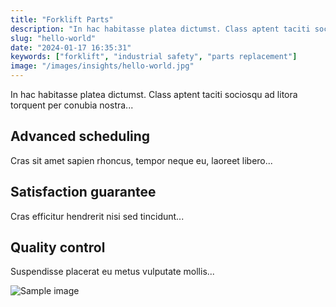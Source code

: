 ```yaml
---
title: "Forklift Parts"
description: "In hac habitasse platea dictumst. Class aptent taciti sociosqu ad litora torquent per conubia nostra, per inceptos himenaeos. Maecenas blandit luctus urna."
slug: "hello-world"
date: "2024-01-17 16:35:31"
keywords: ["forklift", "industrial safety", "parts replacement"]
image: "/images/insights/hello-world.jpg"
---
```


In hac habitasse platea dictumst. Class aptent taciti sociosqu ad litora torquent per conubia nostra...

## Advanced scheduling

Cras sit amet sapien rhoncus, tempor neque eu, laoreet libero...

## Satisfaction guarantee

Cras efficitur hendrerit nisi sed tincidunt...

## Quality control

Suspendisse placerat eu metus vulputate mollis...

![Sample image](https://gpsites.co/construction/wp-content/uploads/sites/102/2021/12/roberto-nickson-tleCJiDOri0-unsplash_1-1024x683.jpg) 
